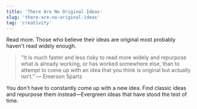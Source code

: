 ```yaml
---
title: 'There Are No Original Ideas'
slug: 'there-are-no-original-ideas'
tag: 'creativity'
---
```


Read more. Those who believe their ideas are original most probably haven't read widely enough.

> "It is much faster and less risky to read more widely and repurpose what is already working, or has worked somewhere else, than to attempt to come up with an idea that you think is original but actually isn’t.” — Emerson Spartz

You don't have to constantly come up with a new idea. Find classic ideas and repurpose them instead—Evergreen ideas that have stood the test of time.